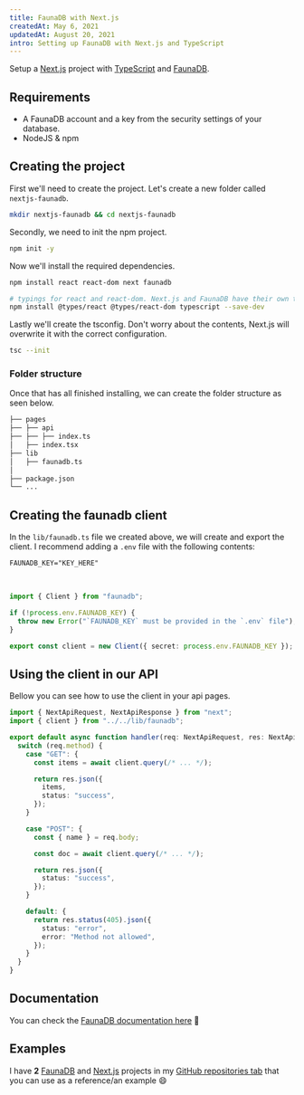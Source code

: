 ```yaml
---
title: FaunaDB with Next.js
createdAt: May 6, 2021
updatedAt: August 20, 2021
intro: Setting up FaunaDB with Next.js and TypeScript
---
```


Setup a [Next.js](https://nextjs.org) project with [TypeScript](https://www.typescriptlang.org/) and [FaunaDB](https://faunadb.com).

## Requirements

- A FaunaDB account and a key from the security settings of your database.
- NodeJS & npm

## Creating the project

First we'll need to create the project. Let's create a new folder called `nextjs-faunadb`.

```bash
mkdir nextjs-faunadb && cd nextjs-faunadb
```

Secondly, we need to init the npm project.

```bash
npm init -y
```

Now we'll install the required dependencies.

```bash
npm install react react-dom next faunadb

# typings for react and react-dom. Next.js and FaunaDB have their own typings 🎉
npm install @types/react @types/react-dom typescript --save-dev
```

Lastly we'll create the tsconfig. Don't worry about the contents, Next.js will overwrite it with the correct configuration.

```bash
tsc --init
```

### Folder structure

Once that has all finished installing, we can create the folder structure as seen below.

```txt
├── pages
├── ├── api
├── ├── ├── index.ts
│   ├── index.tsx
├── lib
│   ├── faunadb.ts
│
├── package.json
└── ...
```

## Creating the faunadb client

In the `lib/faunadb.ts` file we created above, we will create and export the client. I recommend adding a `.env` file with the following contents:

```txt: title=".env"
FAUNADB_KEY="KEY_HERE"
```

<br />

```tsx:lib/faunadb.ts
import { Client } from "faunadb";

if (!process.env.FAUNADB_KEY) {
  throw new Error("`FAUNADB_KEY` must be provided in the `.env` file");
}

export const client = new Client({ secret: process.env.FAUNADB_KEY });
```

## Using the client in our API

Bellow you can see how to use the client in your api pages.

```tsx:pages/api/index.ts
import { NextApiRequest, NextApiResponse } from "next";
import { client } from "../../lib/faunadb";

export default async function handler(req: NextApiRequest, res: NextApiResponse) {
  switch (req.method) {
    case "GET": {
      const items = await client.query(/* ... */);

      return res.json({
        items,
        status: "success",
      });
    }

    case "POST": {
      const { name } = req.body;

      const doc = await client.query(/* ... */);

      return res.json({
        status: "success",
      });
    }

    default: {
      return res.status(405).json({
        status: "error",
        error: "Method not allowed",
      });
    }
  }
}
```

## Documentation

You can check the [FaunaDB documentation here](https://docs.fauna.com/) 🚀

## Examples

I have **2** [FaunaDB](https://faunadb.com) and [Next.js](https://nextjs.org) projects in my [GitHub repositories tab](https://github.com/Dev-CasperTheGhost?tab=repositories&q=faunadb) that you can use as a reference/an example 😄
